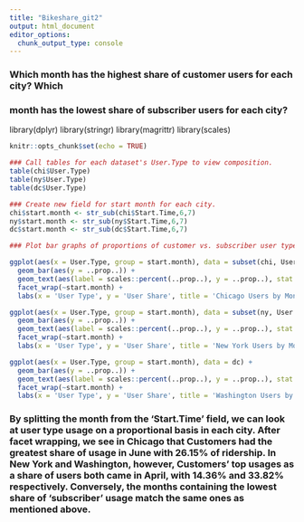 ```yaml
---
title: "Bikeshare_git2"
output: html_document
editor_options:
  chunk_output_type: console
---
```


### Which month has the highest share of customer users for each city? Which
### month has the lowest share of subscriber users for each city?

library(dplyr)
library(stringr)
library(magrittr)
library(scales)

```r
knitr::opts_chunk$set(echo = TRUE)
```

```r
### Call tables for each dataset's User.Type to view composition.
table(chi$User.Type)
table(ny$User.Type)
table(dc$User.Type)
```

```r
### Create new field for start month for each city.
chi$start.month <- str_sub(chi$Start.Time,6,7)
ny$start.month <- str_sub(ny$Start.Time,6,7)
dc$start.month <- str_sub(dc$Start.Time,6,7)
```

```r
### Plot bar graphs of proportions of customer vs. subscriber user types; wrap on start month; add text of user type percentages.

ggplot(aes(x = User.Type, group = start.month), data = subset(chi, User.Type != 'Dependent')) +
  geom_bar(aes(y = ..prop..)) +
  geom_text(aes(label = scales::percent(..prop..), y = ..prop..), stat = 'count', vjust = -.5) +
  facet_wrap(~start.month) +
  labs(x = 'User Type', y = 'User Share', title = 'Chicago Users by Month')

ggplot(aes(x = User.Type, group = start.month), data = subset(ny, User.Type == 'Subscriber' | User.Type == 'Customer')) +
  geom_bar(aes(y = ..prop..)) +
  geom_text(aes(label = scales::percent(..prop..), y = ..prop..), stat = 'count', vjust = -.5) +
  facet_wrap(~start.month) +
  labs(x = 'User Type', y = 'User Share', title = 'New York Users by Month')

ggplot(aes(x = User.Type, group = start.month), data = dc) +
  geom_bar(aes(y = ..prop..)) +
  geom_text(aes(label = scales::percent(..prop..), y = ..prop..), stat = 'count', vjust = -.5) +
  facet_wrap(~start.month) +
  labs(x = 'User Type', y = 'User Share', title = 'Washington Users by Month')
```

### By splitting the month from the 'Start.Time' field, we can look at user type usage on a proportional basis in each city. After facet wrapping, we see in Chicago that Customers had the greatest share of usage in June with 26.15% of ridership. In New York and Washington, however, Customers' top usages as a share of users both came in April, with 14.36% and 33.82% respectively. Conversely, the months containing the lowest share of 'subscriber' usage match the same ones as mentioned above.
